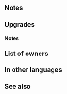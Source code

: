 {{Weapon Infobox
|tagid=SID_獅子王の爪牙
|weaponType=Beast
|might=14
|range=1
|effect=Grants Atk+3. If foe initiates combat, grants Atk/Spd/Def/Res+4 during combat. At start of turn, if unit is adjacent to only beast or dragon allies or if unit is not adjacent to any ally, unit transforms (otherwise, unit reverts). If unit transforms, grants Atk+2, and unit can counterattack regardless of foe's range.
|cost=400
|exclusive=1
|canUseMove=Armored
|statModifiers=0,17,0,0,0
|required=Adult (Armored)
|refinePaths=default
|refineSP=400
|refineMedals=500
|refineDews=200
|upgradedEffect=Grants Atk+3. If foe initiates combat or foe's HP ≥ 75% at start of combat, grants Atk/Spd/Def/Res+4 to unit during combat. If foe initiates combat, reduces damage from area-of-effect Specials (excluding Røkkr area-of-effect Specials) and foe's follow-up attack by 70% ("follow-up attack" normally means only the second strike; for effects that grant "unit attacks twice," it means the third and fourth strikes). At start of turn, if unit is adjacent to only beast or dragon allies or if unit is not adjacent to any ally, unit transforms (otherwise, unit reverts). If unit transforms, grants Atk+2 and unit can counterattack regardless of foe's range.
|tagidExtraSkill1=一
|effectSkill1=At start of combat, if unit's HP ≥ 25%, inflicts Atk/Def-5 on foe during combat and unit makes a guaranteed follow-up attack, and also, if unit is transformed, grants bonus to unit's Atk/Def/Res during combat = 25% of foe's Atk at start of combat, - 8 (min 0, max 10).
|iconSkill1=Lion King Fang W.png
|properties=random_owner
}}
==Notes==
{{IfFoeInitiates}}
{{Combat boosts}}
{{Beast (Armored)}}
==Upgrades==
{{Weapon Upgrade List}}
===Notes===
{{DamagePercentageReduction}}
{{AoEDamageReduction}}
{{At start of combat}}
{{Temporary debuffs|name={{St|Lion King Fang|refine=skill1}}}}
{{Guaranteed follow-up interaction|name={{St|Lion King Fang|refine=skill1}}}}
{{IfUnitTransforms}}

==List of owners==
{{Skill Hero List}}
==In other languages==
{{OtherLanguages
|japanese=獅子王の爪牙
|german=Raubtierpranke
|spanishEU=Colmillo fiero
|spanishLA=Colmillo fiero
|french=Croc du lion
|italian=Zanna di leone
|chineseTW=獅子王的爪牙
|portuguese=Presa do rei leão
}}
==See also==
{{See also skills|cond=Description LIKE '%reduces damage from%foe_s follow-up attack%' OR Description LIKE '%grants bonus to unit_s%=%of foe_s%'|columns=3}}
{{Weapons Navbox}}